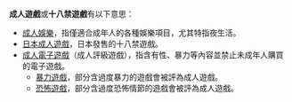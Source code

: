 '''成人遊戲'''或'''十八禁遊戲'''有以下意思：
* [[成人娛樂|成人娛樂]]，指僅適合成年人的各種娛樂項目，尤其特指夜生活。
* [[日本成人遊戲|日本成人遊戲]]，日本發售的十八禁遊戲。
* [[成人電子遊戲|成人電子遊戲]]（成人評級遊戲），指含有性、暴力等內容並禁止未成年人購買的電子遊戲。
** [[暴力遊戲|暴力遊戲]]，部分含過度暴力的遊戲會被評為成人遊戲。
** [[恐怖遊戲|恐怖遊戲]]，部分含過度恐怖情節的遊戲會被評為成人遊戲。

{{disambig|CAT=四字消歧義}}